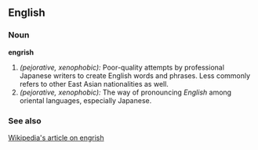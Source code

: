 ==English==

===Noun===
'''engrish'''
# ''(pejorative, xenophobic):'' Poor-quality attempts by professional Japanese writers to create English words and phrases.  Less commonly refers to other East Asian nationalities as well.
# ''(pejorative, xenophobic):'' The way of pronouncing ''English'' among oriental languages, especially Japanese.

===See also===
[[w:engrish|Wikipedia's article on engrish]]